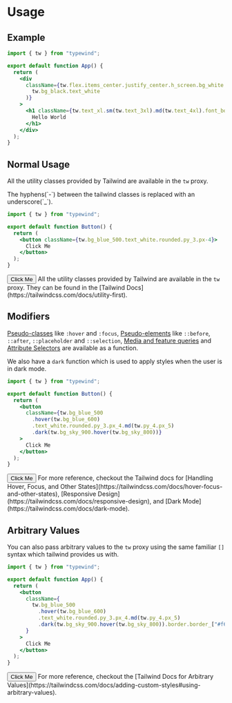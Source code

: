 
# Usage

## Example
```jsx
import { tw } from "typewind";

export default function App() {
  return (
    <div
      className={tw.flex.items_center.justify_center.h_screen.bg_white.text_black.dark(
        tw.bg_black.text_white
      )}
    >
      <h1 className={tw.text_xl.sm(tw.text_3xl).md(tw.text_4xl).font_bold}>
        Hello World
      </h1>
    </div>
  );
}
```

## Normal Usage
All the utility classes provided by Tailwind are available in the `tw` proxy.

<Callout type="info">
  The hyphens(`-`) between the tailwind classes is replaced with an underscore(`_`).
</Callout>

```jsx
import { tw } from "typewind";

export default function Button() {
  return (
    <button className={tw.bg_blue_500.text_white.rounded.py_3.px-4}>
      Click Me
    </button>
  );
}
```

<CodeOutput>
  <button className="bg-blue-500 text-white rounded py-3 px-4">
    Click Me
  </button>
</CodeOutput>

<Callout type="info">
All the utility classes provided by Tailwind are available in the <code>tw</code> proxy. They can be found in the [Tailwind Docs](https://tailwindcss.com/docs/utility-first).
</Callout>

## Modifiers
[Pseudo-classes](https://tailwindcss.com/docs/hover-focus-and-other-states#pseudo-classes) like `:hover` and `:focus`, [Pseudo-elements](https://tailwindcss.com/docs/hover-focus-and-other-states#pseudo-elements) like `::before`, `::after`,
`::placeholder` and `::selection`, [Media and feature queries](https://tailwindcss.com/docs/hover-focus-and-other-states#media-and-feature-queries) and [Attribute Selectors](https://tailwindcss.com/docs/hover-focus-and-other-states#attribute-selectors) are available as a function.

We also have a `dark` function which is used to apply styles when the user is in dark mode.

```jsx /md(tw.py_4.px_5)/ {7,9}
import { tw } from "typewind";

export default function Button() {
  return (
    <button
      className={tw.bg_blue_500
        .hover(tw.bg_blue_600)
        .text_white.rounded.py_3.px_4.md(tw.py_4.px_5)
        .dark(tw.bg_sky_900.hover(tw.bg_sky_800))}
    >
      Click Me
    </button>
  );
}
```

<CodeOutput>
  <button className="bg-blue-500 hover:bg-blue-600 text-white rounded py-3 px-4 md:py-3 md:py-4 dark:bg-sky-900 dark:hover:bg-sky-800">
    Click Me
  </button>
</CodeOutput>

<Callout type="info">
For more reference, checkout the Tailwind docs for [Handling Hover, Focus, and Other States](https://tailwindcss.com/docs/hover-focus-and-other-states), [Responsive Design](https://tailwindcss.com/docs/responsive-design), and [Dark Mode](https://tailwindcss.com/docs/dark-mode).
</Callout>

## Arbitrary Values
You can also pass arbitrary values to the `tw` proxy using the same familiar `[]` syntax which tailwind provides us with.

```jsx
import { tw } from "typewind";

export default function App() {
  return (
    <button
      className={
        tw.bg_blue_500
          .hover(tw.bg_blue_600)
          .text_white.rounded.py_3.px_4.md(tw.py_4.px_5)
          .dark(tw.bg_sky_900.hover(tw.bg_sky_800)).border.border_["#f66666"]
      }
    >
      Click Me
    </button>
  );
}
```

<CodeOutput>
  <button className="bg-blue-500 hover:bg-blue-600 text-white rounded py-3 px-4 md:py-3 md:py-4 dark:bg-sky-900 dark:hover:bg-sky-800 border border-[#f66666]">
    Click Me
  </button>
</CodeOutput>

<Callout type="info">
For more reference, checkout the [Tailwind Docs for Arbitrary Values](https://tailwindcss.com/docs/adding-custom-styles#using-arbitrary-values).
</Callout>
